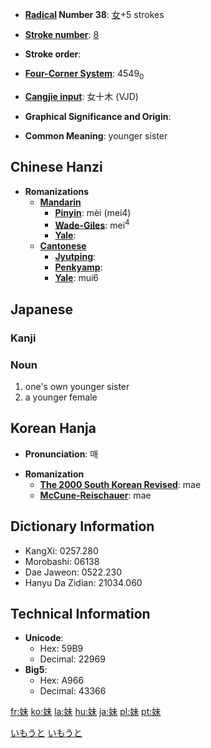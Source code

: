 * '''[[Wiktionary:Chinese radical index| Radical]] Number 38''': [[Wiktionary:Chinese radical index 女|女]]+5 strokes

* '''[[Wiktionary:Chinese total strokes index|Stroke number]]''': [[Wiktionary:Chinese total strokes index 8|8]]

* '''Stroke order''': 

* '''[[Wiktionary:Chinese four corner index|Four-Corner System]]''': 4549<sub>0</sub>

* '''[[Wiktionary:Chinese Cangjie index|Cangjie input]]''': 女十木 (VJD)

* '''Graphical Significance and Origin''': 

* '''Common Meaning''': younger sister

== Chinese Hanzi ==

* '''Romanizations'''
** '''[[Mandarin]]'''
*** '''[[Pinyin]]''': mèi (mei4)
*** '''[[Wade-Giles]]''': mei<sup>4</sup>
*** '''[[Yale]]''': 
** '''[[Cantonese]]'''
*** '''[[Jyutping]]''':
*** '''[[Penkyamp]]''': 
*** '''[[Yale]]''': mui6

== Japanese ==
[[Category:1000_Japanese_basic_words|いもうと]]
[[Category:Japanese language|いもうと]]
===Kanji===
{{kanji
|[[まい]] (mai)
|[[いもうと]] (imouto), [[いも]] (imo)}}

===Noun===
{{janoun|いもうと|imōto}}
# one's own younger sister
# a younger female

== Korean Hanja ==

* '''Pronunciation''': 매

* '''Romanization'''
** '''[[The 2000 South Korean Revised Romanization|The 2000 South Korean Revised]]''': mae
** '''[[McCune-Reischauer]]''': mae

== Dictionary Information ==

* KangXi: 0257.280
* Morobashi: 06138
* Dae Jaweon: 0522.230
* Hanyu Da Zidian: 21034.060

== Technical Information ==

* '''Unicode''':
** Hex: 59B9
** Decimal: 22969
* '''Big5''':
** Hex: A966
** Decimal: 43366

[[fr:妹]]
[[ko:妹]]
[[la:妹]]
[[hu:妹]]
[[ja:妹]]
[[pl:妹]]
[[pt:妹]]